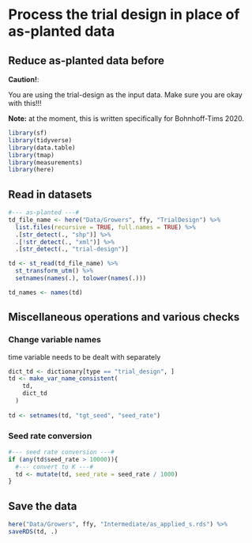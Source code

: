 # Process the trial design in place of as-planted data

## Reduce as-planted data before 

**Caution!**:

You are using the trial-design as the input data. Make sure you are okay with this!!!

**Note:** at the moment, this is written specifically for Bohnhoff-Tims 2020.


```r
library(sf)
library(tidyverse)
library(data.table)
library(tmap)
library(measurements)
library(here)
```

## Read in datasets

```r
#--- as-planted ---#
td_file_name <- here("Data/Growers", ffy, "TrialDesign") %>% 
  list.files(recursive = TRUE, full.names = TRUE) %>%
  .[str_detect(., "shp")] %>%
  .[!str_detect(., "xml")] %>%
  .[str_detect(., "trial-design")] 

td <- st_read(td_file_name) %>%
  st_transform_utm() %>%
  setnames(names(.), tolower(names(.)))

td_names <- names(td)
```

## Miscellaneous operations and various checks

### Change variable names

time variable needs to be dealt with separately

```r
dict_td <- dictionary[type == "trial_design", ]
td <- make_var_name_consistent(
    td, 
    dict_td 
  )
  
td <- setnames(td, "tgt_seed", "seed_rate")

```

### Seed rate conversion

```r
#--- seed rate conversion ---#
if (any(td$seed_rate > 10000)){
  #--- convert to K ---#
  td <- mutate(td, seed_rate = seed_rate / 1000)
}
```

## Save the data

```r
here("Data/Growers", ffy, "Intermediate/as_applied_s.rds") %>% 
saveRDS(td, .)
```

